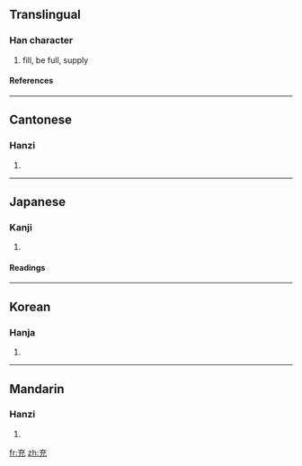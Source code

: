 ==Translingual==
===Han character===
{{Han char|rn=10|rad=儿|as=03|sn=5|four=0021<sub>3</sub>|canj=卜戈竹山 (YIHU)}}
# fill, be full, supply
====References====
{{Han ref|kx=0124.010|dkj=01345|dj=0260.010|hdz=10269.020|uh=5145|ud=20805|bh=A552|bd=42322}}
----
==Cantonese==
===Hanzi===
{{yue-hanzi|jyut=|y=chung1}}
# {{defn|Cantonese}}
----
==Japanese==
===Kanji===
{{ja-kanji|grade=c|rs=儿03}}
# {{defn|Japanese}}
====Readings====
{{ja-readings|on=[[じゅう]] (jū), [[しゅう]] (shū)|kun=[[あてる]] (ateru), [[みちる]] (michiru), [[みたす]] (mitasu)}}
----
==Korean==
===Hanja===
{{ko-hanja|hangeul=충|rv=chung|mr=ch'ung}}
# {{defn|Korean}}
----
==Mandarin==
===Hanzi===
{{cmn-hanzi|pin=[[chōng]] (chong1)|wg=ch'ung<sup>1</sup>}}
# {{defn|Mandarin}}

[[fr:充]]
[[zh:充]]